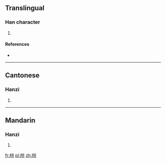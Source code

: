 ==Translingual==

===Han character===
{{Han char|rn=75|rad=木|as=07|sn=11|four=42927|canj=DUCH|ids=⿰木⿱山分}}

# {{defn|Han|sort=木07}}

====References====
* {{Han ref|kx=0530.070|dkj=14868|dj=0918.060|hdz=21215.040|uh=68A4|ud=26788|bh=D5CF|bd=54735}}

----

==Cantonese==

===Hanzi===
{{yue-hanzi|jyut=[[fan4]]|y=fan4}}

# {{defn|lang=yue|sort=木07}}

----

==Mandarin==

===Hanzi===
{{cmn-hanzi|pin=[[fén]] ([[fen2]])|wg=fen<sup>2</sup>}}

# {{defn|lang=cmn|sort=木07}}

[[fr:梤]]
[[pl:梤]]
[[zh:梤]]